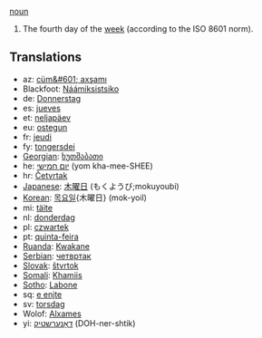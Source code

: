[[noun]]

#The fourth day of the [[week]] (according to the ISO 8601 norm).

==Translations==
*az: [[cüm&#601; axşamı]]
*Blackfoot: [[Náámiksistsiko]]
*de: [[Donnerstag]]
*es: [[jueves]]
*et: [[neljapäev]]
*eu: [[ostegun]]
*fr: [[jeudi]]
*fy: [[tongersdei]]
*[[Georgian]]: [[ხუთშაბათი]]
*he: [[יום חמישי]] (yom kha-mee-SHEE)
*hr: [[Četvrtak]]
*[[Japanese]]: [[木曜日]] (もくようび;mokuyoubi)
*[[Korean]]: [[목요일]]{木曜日} (mok-yoil)
*mi: [[täite]]
*nl: [[donderdag]]
*pl: [[czwartek]]
*pt: [[quinta-feira]]
*[[Ruanda]]: [[Kwakane]]
*[[Serbian]]: [[четвртак]]
*[[Slovak]]: [[štvrtok]]
*[[Somali]]: [[Khamiis]]
*[[Sotho]]: [[Labone]]
*sq: [[e enjte]]
*sv: [[torsdag]]
*Wolof: [[Alxames]]
*yi: [[דאָנערשטיק]] (DOH-ner-shtik)
